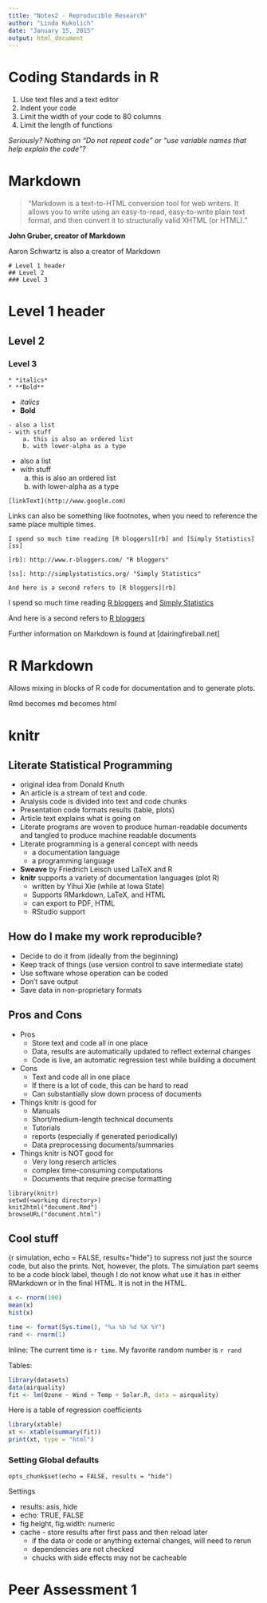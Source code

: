 ```yaml
---
title: "Notes2 - Reproducible Research"
author: "Linda Kukolich"
date: "January 15, 2015"
output: html_document
---
```

# Coding Standards in R

1. Use text files and a text editor
2. Indent your code
3. Limit the width of your code to 80 columns
4. Limit the length of functions

*Seriously? Nothing on "Do not repeat code" or "use variable names that help 
explain the code"?*

# Markdown

> "Markdown is a text-to-HTML conversion tool for web writers. It allows you to
write using an easy-to-read, easy-to-write plain text format, and then convert
it to structurally valid XHTML (or HTML)."

**John Gruber, creator of Markdown**

Aaron Schwartz is also a creator of Markdown

```
# Level 1 header
## Level 2
### Level 3
```
# Level 1 header
## Level 2
### Level 3

```
* *italics*
* **Bold**
```

* *italics*
* **Bold**

```
- also a list
- with stuff
    a. this is also an ordered list
    b. with lower-alpha as a type
```
- also a list
- with stuff
    a. this is also an ordered list
    b. with lower-alpha as a type

```
[linkText](http://www.google.com)
```

Links can also be something like footnotes, when you need to reference the
same place multiple times.

```
I spend so much time reading [R bloggers][rb] and [Simply Statistics][ss]

[rb]: http://www.r-bloggers.com/ "R bloggers"

[ss]: http://simplystatistics.org/ "Simply Statistics"

And here is a second refers to [R bloggers][rb]
```

I spend so much time reading [R bloggers][rb] and [Simply Statistics][ss]

[rb]: http://www.r-bloggers.com/ "R bloggers"

[ss]: http://simplystatistics.org/ "Simply Statistics"

And here is a second refers to [R bloggers][rb]

Further information on Markdown is found at [dairingfireball.net]

# R Markdown

Allows mixing in blocks of R code for documentation and to generate plots.

Rmd becomes md becomes html

# knitr

## Literate Statistical Programming

- original idea from Donald Knuth
- An article is a stream of text and code.
- Analysis code is divided into text and code chunks
- Presentation code formats results (table, plots)
- Article text explains what is going on
- Literate programs are woven to produce human-readable documents and tangled
to produce machine readable documents
- Literate programming is a general concept with needs
    - a documentation language
    - a programming language
- **Sweave** by Friedrich Leisch used LaTeX and R
- **knitr** supports a variety of documentation languages (plot R)
    - written by Yihui Xie (while at Iowa State)
    - Supports RMarkdown, LaTeX, and HTML
    - can export to PDF, HTML
    - RStudio support

## How do I make my work reproducible?

- Decide to do it from (ideally from the beginning)
- Keep track of things (use version control to save intermediate state)
- Use software whose operation can be coded
- Don't save output
- Save data in non-proprietary formats

## Pros and Cons

- Pros
    - Store text and code all in one place
    - Data, results are automatically updated to reflect external changes
    - Code is live, an automatic regression test while building a document
- Cons
    - Text and code all in one place
    - If there is a lot of code, this can be hard to read
    - Can substantially slow down process of documents
- Things knitr is good for
    - Manuals
    - Short/medium-length technical documents
    - Tutorials
    - reports (especially if generated periodically)
    - Data preprocessing documents/summaries
- Things knitr is NOT good for
    - Very long reserch articles
    - complex time-consuming computations
    - Documents that require precise formatting
    
```
library(knitr)
setwd(<working directory>)
knit2html("document.Rmd")
browseURL("document.html")
```

## Cool stuff
{r simulation, echo = FALSE, results="hide"} to supress not just the source
code, but also the prints. Not, however, the plots. The simulation part seems
to be a code block label, though I do not know what use it has in either
RMarkdown or in the final HTML. It is not in the HTML.

```r
x <- rnorm(100)
mean(x)
hist(x)
```

```r
time <- format(Sys.time(), "%a %b %d %X %Y")
rand <- rnorm(1)
```
Inline: The current time is `r time`. My favorite random number is `r rand`

Tables:
```r
library(datasets)
data(airquality)
fit <- lm(Ozone ~ Wind + Temp + Solar.R, data = airquality)
```

Here is a table of regression coefficients
```r
library(xtable)
xt <- xtable(summary(fit))
print(xt, type = "html")
```

### Setting Global defaults

```
opts_chunk$set(echo = FALSE, results = "hide")
```

Settings

- results: asis, hide
- echo: TRUE, FALSE
- fig.height, fig.width: numeric
- cache - store results after first pass and then reload later
    - if the data or code or anything external changes, will need to rerun
    - dependencies are not checked
    - chucks with side effects may not be cacheable
    

# Peer Assessment 1

